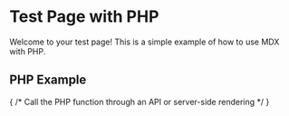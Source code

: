 # Test Page with PHP

Welcome to your test page! This is a simple example of how to use MDX with PHP.

## PHP Example

{ /* Call the PHP function through an API or server-side rendering */ }

